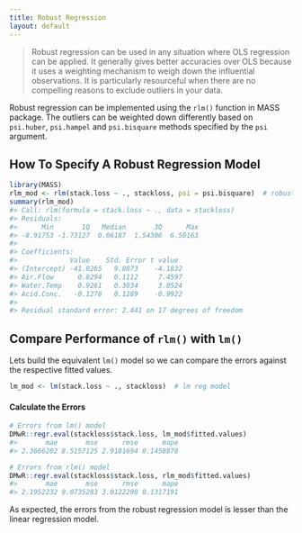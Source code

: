 ```yaml
---
title: Robust Regression
layout: default
---
```

> Robust regression can be used in any situation where OLS regression can be applied. It generally gives better accuracies over OLS because it uses a weighting mechanism to weigh down the influential observations. It is particularly resourceful when there are no compelling reasons to exclude outliers in your data.

Robust regression can be implemented using the `rlm()` function in MASS package. The outliers can be weighted down differently based on `psi.huber`, `psi.hampel` and `psi.bisquare` methods specified by the `psi` argument.

## How To Specify A Robust Regression Model

```r
library(MASS)
rlm_mod <- rlm(stack.loss ~ ., stackloss, psi = psi.bisquare)  # robust reg model
summary(rlm_mod)
#> Call: rlm(formula = stack.loss ~ ., data = stackloss)
#> Residuals:
#>      Min       1Q   Median       3Q      Max 
#> -8.91753 -1.73127  0.06187  1.54306  6.50163 
#> 
#> Coefficients:
#>             Value    Std. Error t value 
#> (Intercept) -41.0265   9.8073    -4.1832
#> Air.Flow      0.8294   0.1112     7.4597
#> Water.Temp    0.9261   0.3034     3.0524
#> Acid.Conc.   -0.1278   0.1289    -0.9922
#> 
#> Residual standard error: 2.441 on 17 degrees of freedom
```

## Compare Performance of `rlm()` with `lm()`

Lets build the equivalent `lm()` model so we can compare the errors against the respective fitted values.

```r
lm_mod <- lm(stack.loss ~ ., stackloss)  # lm reg model
```

#### Calculate the Errors
```r
# Errors from lm() model
DMwR::regr.eval(stackloss$stack.loss, lm_mod$fitted.values)
#>       mae       mse      rmse      mape 
#> 2.3666202 8.5157125 2.9181694 0.1458878

# Errors from rlm() model
DMwR::regr.eval(stackloss$stack.loss, rlm_mod$fitted.values)
#>       mae       mse      rmse      mape 
#> 2.1952232 9.0735283 3.0122298 0.1317191
```

As expected, the errors from the robust regression model is lesser than the linear regression model.
